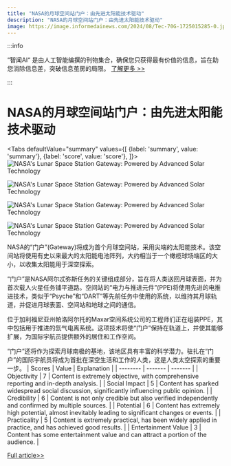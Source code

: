 ```yaml
---
title: "NASA的月球空间站门户：由先进太阳能技术驱动"
description: "NASA的月球空间站门户：由先进太阳能技术驱动"
image: https://image.informedainews.com/2024/08/Tec-70G-1725015285-0.jpg
---
```



:::info

“智闻AI“ 是由人工智能编撰的刊物集合，确保您只获得最有价值的信息，旨在助您消除信息差，突破信息茧房的局限。  [了解更多 >>](/)

:::

# NASA的月球空间站门户：由先进太阳能技术驱动


<Tabs
	defaultValue="summary"
	values={[
	{label: 'summary', value: 'summary'},
	{label: 'score', value: 'score'},
]}>
<TabItem value="summary">
<img
  src="https://image.informedainews.com/2024/08/Tec-70G-1725015285-0.jpg"
  alt="NASA's Lunar Space Station Gateway: Powered by Advanced Solar Technology"
/>

<img
  src="https://image.informedainews.com/2024/08/Tec-DcN-1725015285-1.jpg"
  alt="NASA's Lunar Space Station Gateway: Powered by Advanced Solar Technology"
/>

<img
  src="https://image.informedainews.com/2024/08/Tec-VFG-1725015285-2.jpg"
  alt="NASA's Lunar Space Station Gateway: Powered by Advanced Solar Technology"
/>

<img
  src="https://image.informedainews.com/2024/08/Tec-mLR-1725015285-3.jpg"
  alt="NASA's Lunar Space Station Gateway: Powered by Advanced Solar Technology"
/>



NASA的“门户”(Gateway)将成为首个月球空间站，采用尖端的太阳能技术。该空间站将使用有史以来最大的太阳能电池阵列，大约相当于一个橄榄球场端区的大小，以收集太阳能用于深空探索。

“门户”是NASA阿尔忒弥斯任务的关键组成部分，旨在将人类送回月球表面，并为首次载人火星任务铺平道路。空间站的“电力与推进元件”(PPE)将使用先进的电推进技术，类似于“Psyche”和“DART”等先前任务中使用的系统，以维持其月球轨道，并促进月球表面、空间站和地球之间的通信。

位于加利福尼亚州帕洛阿尔托的Maxar空间系统公司的工程师们正在组装PPE，其中包括用于推进的氙气电离系统。这项技术将使“门户”保持在轨道上，并使其能够扩展，为国际宇航员提供额外的居住和工作空间。

“门户”还将作为探索月球南极的基地，该地区具有丰富的科学潜力。驻扎在“门户”的国际宇航员将成为首批在深空生活和工作的人类，这是人类太空探索的重要一步。
</TabItem>
<TabItem value="score">
	| Scores     | Value   | Explanation |
	| -------- | ------- | ------- |
	| Objectivity  | 7    | Content is extremely objective, with comprehensive reporting and in-depth analysis.    |
	| Social Impact | 5     | Content has sparked widespread social discussion, significantly influencing public opinion.    |
	| Credibility    | 6    | Content is not only credible but also verified independently and confirmed by multiple sources.    |
	| Potential    | 6    | Content has extremely high potential, almost inevitably leading to significant changes or events.    |
	| Practicality    | 5    | Content is extremely practical, has been widely applied in practice, and has achieved good results.    |
	| Entertainment Value    | 3    | Content has some entertainment value and can attract a portion of the audience.    |
</TabItem>
</Tabs>

[Full article>>](https://www.cnbeta.com.tw/articles/science/1443975.htm)

